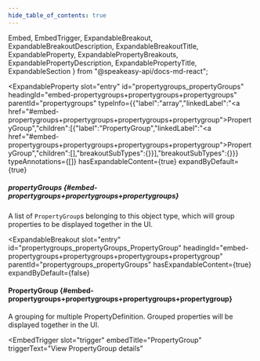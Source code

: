 ```yaml
---
hide_table_of_contents: true
---
```

  Embed,
  EmbedTrigger,
  ExpandableBreakout,
  ExpandableBreakoutDescription,
  ExpandableBreakoutTitle,
  ExpandableProperty,
  ExpandablePropertyBreakouts,
  ExpandablePropertyDescription,
  ExpandablePropertyTitle,
  ExpandableSection
} from "@speakeasy-api/docs-md-react";

<ExpandableSection>

<ExpandableProperty
  slot="entry"
  id="propertygroups_propertyGroups"
  headingId="embed-propertygroups+propertygroups+propertygroups"
  parentId="propertygroups"
  typeInfo={{"label":"array","linkedLabel":"<a href=\"#embed-propertygroups+propertygroups+propertygroups+propertygroup\">PropertyGroup</a>","children":[{"label":"PropertyGroup","linkedLabel":"<a href=\"#embed-propertygroups+propertygroups+propertygroups+propertygroup\">PropertyGroup</a>","children":[],"breakoutSubTypes":{}}],"breakoutSubTypes":{}}}
  typeAnnotations={[]}
  hasExpandableContent={true}
  expandByDefault={true}
>

<ExpandablePropertyTitle slot="title">

##### propertyGroups \{#embed-propertygroups+propertygroups+propertygroups\}

</ExpandablePropertyTitle>

<ExpandablePropertyDescription slot="description">

A list of `PropertyGroup`s belonging to this object type, which will group properties to be displayed together in the UI.

</ExpandablePropertyDescription>

<ExpandablePropertyBreakouts slot="breakouts">

<ExpandableBreakout
  slot="entry"
  id="propertygroups_propertyGroups_PropertyGroup"
  headingId="embed-propertygroups+propertygroups+propertygroups+propertygroup"
  parentId="propertygroups_propertyGroups"
  hasExpandableContent={true}
  expandByDefault={false}
>

<ExpandableBreakoutTitle slot="title">

#### PropertyGroup \{#embed-propertygroups+propertygroups+propertygroups+propertygroup\}

</ExpandableBreakoutTitle>

<ExpandableBreakoutDescription slot="description">

A grouping for multiple PropertyDefinition. Grouped properties will be displayed together in the UI.

</ExpandableBreakoutDescription>

<Embed slot="embed">

<EmbedTrigger
  slot="trigger"
  embedTitle="PropertyGroup"
  triggerText="View PropertyGroup details"
>

<Embedpropertygroup />

</EmbedTrigger>

</Embed>

</ExpandableBreakout>

</ExpandablePropertyBreakouts>

</ExpandableProperty>

</ExpandableSection>